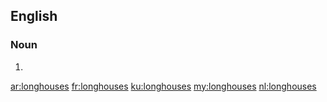 {{also|long-houses|long houses}}
==English==

===Noun===
{{head|en|noun plural form}}

# {{plural of|longhouse|lang=en}}

[[ar:longhouses]]
[[fr:longhouses]]
[[ku:longhouses]]
[[my:longhouses]]
[[nl:longhouses]]